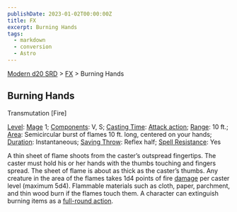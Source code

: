 ```yaml
---
publishDate: 2023-01-02T00:00:00Z
title: FX
excerpt: Burning Hands
tags:
  - markdown
  - conversion
  - Astro
---
```


[Modern d20 SRD](/#modernD20) > [FX](modern-d20-srd-fx-index) > Burning Hands

## Burning Hands

Transmutation [Fire]

[Level](modern-d20-srd-fx-level): [Mage](modern-d20-srd-classes-advanced-mage) 1; [Components](modern-d20-srd-fx-components): V, S; [Casting Time](modern-d20-srd-fx-casting-time): [Attack action](modern-d20-srd-combat-attack-actions); [Range](modern-d20-srd-fx-range): 10 ft.; [Area](modern-d20-srd-fx-area): Semicircular burst of flames 10 ft. long, centered on your hands; [Duration](modern-d20-srd-fx-duration): Instantaneous; [Saving Throw](modern-d20-srd-basics-saving-throws): Reflex half; [Spell Resistance](modern-d20-srd-special-abilities-spell-resistance): Yes

A thin sheet of flame shoots from the caster’s outspread fingertips. The caster must hold his or her hands with the thumbs touching and fingers spread. The sheet of flame is about as thick as the caster’s thumbs. Any creature in the area of the flames takes 1d4 points of fire [damage](modern-d20-srd-combat-damage) per caster level (maximum 5d4). Flammable materials such as cloth, paper, parchment, and thin wood burn if the flames touch them. A character can extinguish burning items as a [full-round action](modern-d20-srd-combat-full-round-actions).
